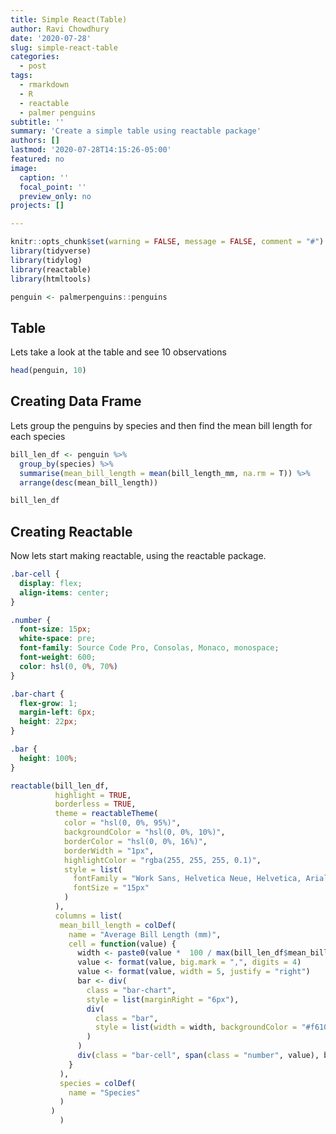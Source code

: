 ```yaml
---
title: Simple React(Table)
author: Ravi Chowdhury
date: '2020-07-28'
slug: simple-react-table
categories:
  - post
tags:
  - rmarkdown
  - R
  - reactable
  - palmer penguins
subtitle: ''
summary: 'Create a simple table using reactable package'
authors: []
lastmod: '2020-07-28T14:15:26-05:00'
featured: no
image:
  caption: ''
  focal_point: ''
  preview_only: no
projects: []

---
```


```r
knitr::opts_chunk$set(warning = FALSE, message = FALSE, comment = "#")
library(tidyverse)
library(tidylog)
library(reactable)
library(htmltools)
```

```r
penguin <- palmerpenguins::penguins
```

## Table
Lets take a look at the table and see 10 observations
```r
head(penguin, 10)
```

## Creating Data Frame
Lets group the penguins by species and then find the mean bill length for each species
```r
bill_len_df <- penguin %>%
  group_by(species) %>%
  summarise(mean_bill_length = mean(bill_length_mm, na.rm = T)) %>%
  arrange(desc(mean_bill_length))

bill_len_df
```
## Creating Reactable
Now lets start making reactable, using the reactable package.

```css
.bar-cell {
  display: flex;
  align-items: center;
}

.number {
  font-size: 15px;
  white-space: pre;
  font-family: Source Code Pro, Consolas, Monaco, monospace;
  font-weight: 600;
  color: hsl(0, 0%, 70%)
}

.bar-chart {
  flex-grow: 1;
  margin-left: 6px;
  height: 22px;
}

.bar {
  height: 100%;
}
```

```r

reactable(bill_len_df, 
          highlight = TRUE,
          borderless = TRUE,
          theme = reactableTheme(
            color = "hsl(0, 0%, 95%)",
            backgroundColor = "hsl(0, 0%, 10%)",
            borderColor = "hsl(0, 0%, 16%)",
            borderWidth = "1px",
            highlightColor = "rgba(255, 255, 255, 0.1)",
            style = list(
              fontFamily = "Work Sans, Helvetica Neue, Helvetica, Arial, sans-serif",
              fontSize = "15px"
            )
          ),
          columns = list(
           mean_bill_length = colDef(
             name = "Average Bill Length (mm)",
             cell = function(value) {
               width <- paste0(value *  100 / max(bill_len_df$mean_bill_length), "%")
               value <- format(value, big.mark = ",", digits = 4)
               value <- format(value, width = 5, justify = "right")
               bar <- div(
                 class = "bar-chart",
                 style = list(marginRight = "6px"),
                 div(
                   class = "bar",
                   style = list(width = width, backgroundColor = "#f61067")
                 )
               )
               div(class = "bar-cell", span(class = "number", value), bar)
             }
           ),
           species = colDef(
             name = "Species"
           )
         )
           )

```
